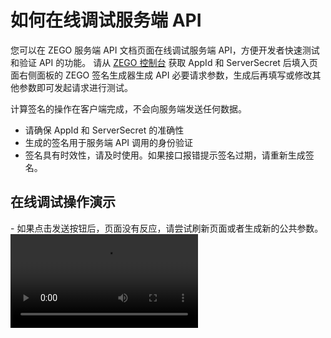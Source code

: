 # 如何在线调试服务端 API

您可以在 ZEGO 服务端 API 文档页面在线调试服务端 API，方便开发者快速测试和验证 API 的功能。
请从 [ZEGO 控制台](https://console.zego.im) 获取 AppId 和 ServerSecret 后填入页面右侧面板的 ZEGO 签名生成器生成 API 必要请求参数，生成后再填写或修改其他参数即可发起请求进行测试。


<Note title="说明">计算签名的操作在客户端完成，不会向服务端发送任何数据。</Note>
<Warning title="注意">
- 请确保 AppId 和 ServerSecret 的准确性
- 生成的签名用于服务端 API 调用的身份验证
- 签名具有时效性，请及时使用。如果接口报错提示签名过期，请重新生成签名。
</Warning>

## 在线调试操作演示

<Warning title="注意">
- 如果点击发送按钮后，页面没有反应，请尝试刷新页面或者生成新的公共参数。
</Warning>

<Video src="https://doc-media.zego.im/videos/online_call_api_zh_1080p.mp4" />









